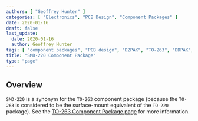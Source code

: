 ```yaml
---
authors: [ "Geoffrey Hunter" ]
categories: [ "Electronics", "PCB Design", "Component Packages" ]
date: 2020-01-16
draft: false
last_update:
  date: 2020-01-16
  author: Geoffrey Hunter
tags: [ "component packages", "PCB design", "D2PAK", "TO-263", "DDPAK", "TO-263AB", "TO-279", "SMD-220", "TO-220" ]
title: "SMD-220 Component Package"
type: "page"
---
```


## Overview

`SMD-220` is a synonym for the `TO-263` component package (because the `TO-263` is considered to be the surface-mount equivalent of the `TO-220` package). See the [TO-263 Component Package page](../to-263-component-package) for more information.
